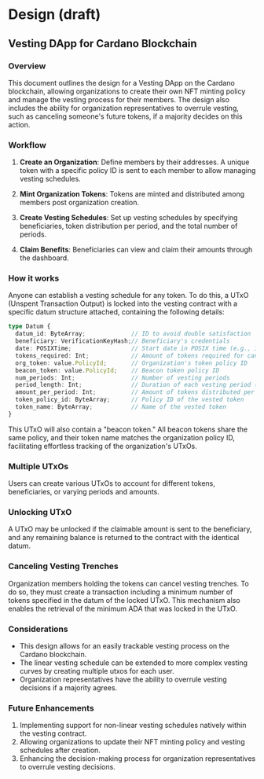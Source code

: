 # Design (draft)

## Vesting DApp for Cardano Blockchain

### Overview

This document outlines the design for a Vesting DApp on the Cardano blockchain, allowing organizations to create their own NFT minting policy and manage the vesting process for their members. The design also includes the ability for organization representatives to overrule vesting, such as canceling someone's future tokens, if a majority decides on this action.

### Workflow

1. **Create an Organization**: Define members by their addresses. A unique token with a specific policy ID is sent to each member to allow managing vesting schedules.

2. **Mint Organization Tokens**: Tokens are minted and distributed among members post organization creation.

3. **Create Vesting Schedules**: Set up vesting schedules by specifying beneficiaries, token distribution per period, and the total number of periods.

4. **Claim Benefits**: Beneficiaries can view and claim their amounts through the dashboard.

### How it works

Anyone can establish a vesting schedule for any token. To do this, a UTxO (Unspent Transaction Output) is locked into the vesting contract with a specific datum structure attached, containing the following details:

```typescript
type Datum {
  datum_id: ByteArray;             // ID to avoid double satisfaction
  beneficiary: VerificationKeyHash;// Beneficiary's credentials
  date: POSIXTime;                 // Start date in POSIX time (e.g., 1672843961000)
  tokens_required: Int;            // Amount of tokens required for cancellation
  org_token: value.PolicyId;       // Organization's token policy ID
  beacon_token: value.PolicyId;    // Beacon token policy ID
  num_periods: Int;                // Number of vesting periods
  period_length: Int;              // Duration of each vesting period (in days)
  amount_per_period: Int;          // Amount of tokens distributed per period
  token_policy_id: ByteArray;      // Policy ID of the vested token
  token_name: ByteArray;           // Name of the vested token
}
```

This UTxO will also contain a "beacon token." All beacon tokens share the same policy, and their token name matches the organization policy ID, facilitating effortless tracking of the organization's UTxOs.

### Multiple UTxOs
Users can create various UTxOs to account for different tokens, beneficiaries, or varying periods and amounts.

### Unlocking UTxO
A UTxO may be unlocked if the claimable amount is sent to the beneficiary, and any remaining balance is returned to the contract with the identical datum.

### Canceling Vesting Trenches
Organization members holding the tokens can cancel vesting trenches. To do so, they must create a transaction including a minimum number of tokens specified in the datum of the locked UTxO. This mechanism also enables the retrieval of the minimum ADA that was locked in the UTxO.


### Considerations

- This design allows for an easily trackable vesting process on the Cardano blockchain.
- The linear vesting schedule can be extended to more complex vesting curves by creating multiple utxos for each user.
- Organization representatives have the ability to overrule vesting decisions if a majority agrees.



### Future Enhancements

1. Implementing support for non-linear vesting schedules natively within the vesting contract.
2. Allowing organizations to update their NFT minting policy and vesting schedules after creation.
3. Enhancing the decision-making process for organization representatives to overrule vesting decisions.
